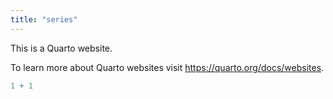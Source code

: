 ```yaml
---
title: "series"
---
```


This is a Quarto website.

To learn more about Quarto websites visit <https://quarto.org/docs/websites>.

```r
1 + 1
```
